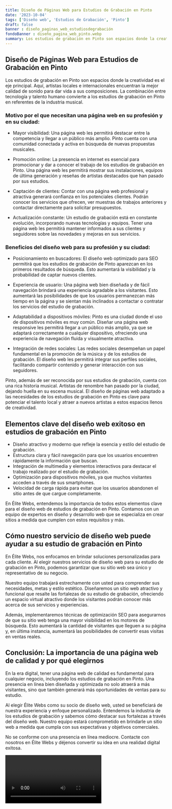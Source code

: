 ```yaml
---
title: Diseño de Páginas Web para Estudios de Grabación en Pinto
date: '2023-10-04'
tags: ['Diseño web', 'Estudios de Grabación', 'Pinto']
draft: false
banner : diseño_paginas_web_estudiosdegrabación
fondoBanner : diseño_pagina_web_pinto.webp
summary: Los estudios de grabación en Pinto son espacios donde la creatividad es el eje principal. Aquí, artistas locales e internacionales encuentran la mejor calidad de sonido para dar vida a sus composiciones. La combinación entre tecnología y talento humano convierte a los estudios de grabación en Pinto en referentes de la industria musical.
---
```


## Diseño de Páginas Web para Estudios de Grabación en Pinto

Los estudios de grabación en Pinto son espacios donde la creatividad es el eje principal. Aquí, artistas locales e internacionales encuentran la mejor calidad de sonido para dar vida a sus composiciones. La combinación entre tecnología y talento humano convierte a los estudios de grabación en Pinto en referentes de la industria musical.

### Motivo por el que necesitan una página web en su profesión y en su ciudad:

- Mayor visibilidad: Una página web les permitirá destacar entre la competencia y llegar a un público más amplio. Pinto cuenta con una comunidad conectada y activa en búsqueda de nuevas propuestas musicales.

- Promoción online: La presencia en internet es esencial para promocionar y dar a conocer el trabajo de los estudios de grabación en Pinto. Una página web les permitirá mostrar sus instalaciones, equipos de última generación y reseñas de artistas destacados que han pasado por sus estudios.

- Captación de clientes: Contar con una página web profesional y atractiva generará confianza en los potenciales clientes. Podrán conocer los servicios que ofrecen, ver muestras de trabajos anteriores y contactar directamente para solicitar presupuestos.

- Actualización constante: Un estudio de grabación está en constante evolución, incorporando nuevas tecnologías y equipos. Tener una página web les permitirá mantener informados a sus clientes y seguidores sobre las novedades y mejoras en sus servicios.

### Beneficios del diseño web para su profesión y su ciudad:

- Posicionamiento en buscadores: El diseño web optimizado para SEO permitirá que los estudios de grabación de Pinto aparezcan en los primeros resultados de búsqueda. Esto aumentará la visibilidad y la probabilidad de captar nuevos clientes.

- Experiencia de usuario: Una página web bien diseñada y de fácil navegación brindará una experiencia agradable a los visitantes. Esto aumentará las posibilidades de que los usuarios permanezcan más tiempo en la página y se sientan más inclinados a contactar o contratar los servicios del estudio de grabación.

- Adaptabilidad a dispositivos móviles: Pinto es una ciudad donde el uso de dispositivos móviles es muy común. Diseñar una página web responsive les permitirá llegar a un público más amplio, ya que se adaptará correctamente a cualquier dispositivo, ofreciendo una experiencia de navegación fluida y visualmente atractiva.

- Integración de redes sociales: Las redes sociales desempeñan un papel fundamental en la promoción de la música y de los estudios de grabación. El diseño web les permitirá integrar sus perfiles sociales, facilitando compartir contenido y generar interacción con sus seguidores.

Pinto, además de ser reconocida por sus estudios de grabación, cuenta con una rica historia musical. Artistas de renombre han pasado por la ciudad, dejando huella en su escena musical. El diseño de páginas web adaptado a las necesidades de los estudios de grabación en Pinto es clave para potenciar el talento local y atraer a nuevos artistas a estos espacios llenos de creatividad.

<GifSeo />

<Cta />

## Elementos clave del diseño web exitoso en estudios de grabación en Pinto

- Diseño atractivo y moderno que refleje la esencia y estilo del estudio de grabación.
- Estructura clara y fácil navegación para que los usuarios encuentren rápidamente la información que buscan.
- Integración de multimedia y elementos interactivos para destacar el trabajo realizado por el estudio de grabación.
- Optimización para dispositivos móviles, ya que muchos visitantes acceden a través de sus smartphones.
- Velocidad de carga rápida para evitar que los usuarios abandonen el sitio antes de que cargue completamente.

En Élite Webs, entendemos la importancia de todos estos elementos clave para el diseño web de estudios de grabación en Pinto. Contamos con un equipo de expertos en diseño y desarrollo web que se especializa en crear sitios a medida que cumplen con estos requisitos y más.

## Cómo nuestro servicio de diseño web puede ayudar a su estudio de grabación en Pinto

En Élite Webs, nos enfocamos en brindar soluciones personalizadas para cada cliente. Al elegir nuestros servicios de diseño web para su estudio de grabación en Pinto, podemos garantizar que su sitio web sea único y representativo de su negocio.

Nuestro equipo trabajará estrechamente con usted para comprender sus necesidades, metas y estilo estético. Diseñaremos un sitio web atractivo y funcional que resalte las fortalezas de su estudio de grabación, ofreciendo un espacio virtual atractivo donde los visitantes podrán conocer más acerca de sus servicios y experiencias.

Además, implementaremos técnicas de optimización SEO para asegurarnos de que su sitio web tenga una mayor visibilidad en los motores de búsqueda. Esto aumentará la cantidad de visitantes que lleguen a su página y, en última instancia, aumentará las posibilidades de convertir esas visitas en ventas reales.

## Conclusión: La importancia de una página web de calidad y por qué elegirnos

En la era digital, tener una página web de calidad es fundamental para cualquier negocio, incluyendo los estudios de grabación en Pinto. Una presencia en línea bien diseñada y optimizada no solo atraerá a más visitantes, sino que también generará más oportunidades de ventas para su estudio.

Al elegir Élite Webs como su socio de diseño web, usted se beneficiará de nuestra experiencia y enfoque personalizado. Entendemos la industria de los estudios de grabación y sabemos cómo destacar sus fortalezas a través del diseño web. Nuestro equipo estará comprometido en brindarle un sitio web a medida que cumpla con sus expectativas y objetivos comerciales.

No se conforme con una presencia en línea mediocre. Contacte con nosotros en Élite Webs y déjenos convertir su idea en una realidad digital exitosa.

<Video />

<CtaBot job='Estudios de Grabación' city='Pinto'/>

<Gmaps query='Pinto+españa+maps' />